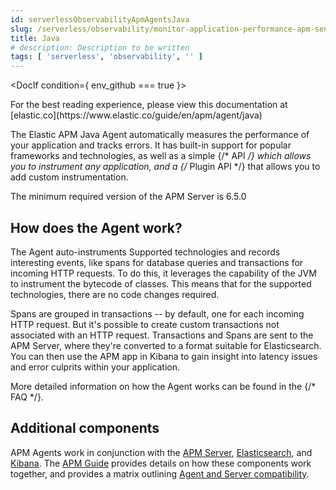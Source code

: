 ```yaml
---
id: serverlessObservabilityApmAgentsJava
slug: /serverless/observability/monitor-application-performance-apm-send-traces-to-elastic-java
title: Java
# description: Description to be written
tags: [ 'serverless', 'observability', '' ]
---
```





<DocIf condition={ env_github === true }>

<DocCallOut title="Note">
For the best reading experience,
please view this documentation at [elastic.co](https://www.elastic.co/guide/en/apm/agent/java)
</DocCallOut>

</DocIf>

<div id="intro"></div>

The Elastic APM Java Agent automatically measures the performance of your application and tracks errors.
It has built-in support for popular frameworks and technologies,
as well as a simple {/* <DocLink id="enApmAgentJavaPublicApi">API</DocLink> */} which allows you to instrument any application, and
a {/* <DocLink id="enApmAgentJavaPluginApi">Plugin API</DocLink> */} that allows you to add custom instrumentation.

<DocCallOut title="Note">
The minimum required version of the APM Server is 6.5.0
</DocCallOut>

<div id="how-it-works"></div>

## How does the Agent work?

The Agent auto-instruments <DocLink id="serverlessObservabilityApmAgentsJavaGetStarted" section="supported-technologies">Supported technologies</DocLink> and records interesting events,
like spans for database queries and transactions for incoming HTTP requests.
To do this, it leverages the capability of the JVM to instrument the bytecode of classes.
This means that for the supported technologies, there are no code changes required.

Spans are grouped in transactions -- by default, one for each incoming HTTP request.
But it's possible to create custom transactions not associated with an HTTP request.
Transactions and Spans are sent to the APM Server, where they're converted to a format suitable for Elasticsearch.
You can then use the APM app in Kibana to gain insight into latency issues and error culprits within your application.

More detailed information on how the Agent works can be found in the {/* <DocLink id="enApmAgentJavaFaq" section="how-does-the-agent-work?">FAQ</DocLink> */}.

<div id="additional-components"></div>

## Additional components

APM Agents work in conjunction with the [APM Server](((apm-guide-ref))/index.html), [Elasticsearch](((ref))/index.html), and [Kibana](((kibana-ref))/index.html).
The [APM Guide](((apm-guide-ref))/index.html) provides details on how these components work together,
and provides a matrix outlining [Agent and Server compatibility](((apm-guide-ref))/agent-server-compatibility.html).
